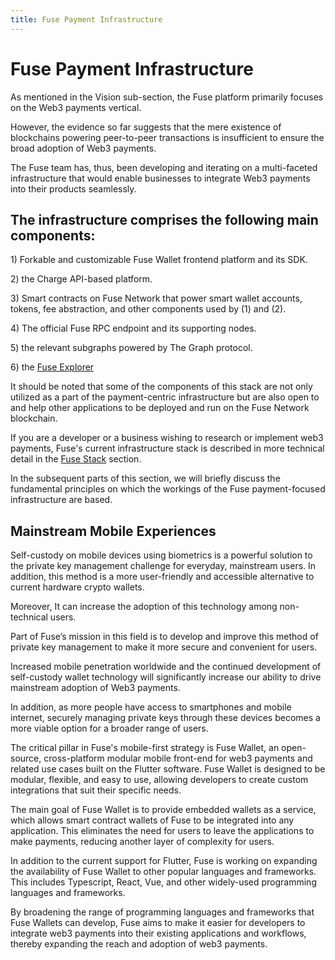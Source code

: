 ```yaml
---
title: Fuse Payment Infrastructure
---
```

# Fuse Payment Infrastructure

As mentioned in the Vision sub-section, the Fuse platform primarily focuses on the Web3 payments vertical.

However, the evidence so far suggests that the mere existence of blockchains powering peer-to-peer transactions is insufficient to ensure the broad adoption of Web3 payments.

The Fuse team has, thus, been developing and iterating on a multi-faceted infrastructure that would enable businesses to integrate Web3 payments into their products seamlessly.

## The infrastructure comprises the following main components:

1\) Forkable and customizable Fuse Wallet frontend platform and its SDK.

2\) the Charge API-based platform.

3\) Smart contracts on Fuse Network that power smart wallet accounts, tokens, fee abstraction, and other components used by (1) and (2).

4\) The official Fuse RPC endpoint and its supporting nodes.

5\) the relevant subgraphs powered by The Graph protocol.

6\) the [Fuse Explorer](https://explorer.fuse.io)

It should be noted that some of the components of this stack are not only utilized as a part of the payment-centric infrastructure but are also open to and help other applications to be deployed and run on the Fuse Network blockchain.

If you are a developer or a business wishing to research or implement web3 payments, Fuse's current infrastructure stack is described in more technical detail in the [Fuse Stack](../../developers/fuse-box/architecture.mdx) section.

In the subsequent parts of this section, we will briefly discuss the fundamental principles on which the workings of the Fuse payment-focused infrastructure are based.

## Mainstream Mobile Experiences

Self-custody on mobile devices using biometrics is a powerful solution to the private key management challenge for everyday, mainstream users. In addition, this method is a more user-friendly and accessible alternative to current hardware crypto wallets.

Moreover, It can increase the adoption of this technology among non-technical users.

Part of Fuse’s mission in this field is to develop and improve this method of private key management to make it more secure and convenient for users.

Increased mobile penetration worldwide and the continued development of self-custody wallet technology will significantly increase our ability to drive mainstream adoption of Web3 payments.

In addition, as more people have access to smartphones and mobile internet, securely managing private keys through these devices becomes a more viable option for a broader range of users.

The critical pillar in Fuse's mobile-first strategy is Fuse Wallet, an open-source, cross-platform modular mobile front-end for web3 payments and related use cases built on the Flutter software. Fuse Wallet is designed to be modular, flexible, and easy to use, allowing developers to create custom integrations that suit their specific needs.

The main goal of Fuse Wallet is to provide embedded wallets as a service, which allows smart contract wallets of Fuse to be integrated into any application. This eliminates the need for users to leave the applications to make payments, reducing another layer of complexity for users.

In addition to the current support for Flutter, Fuse is working on expanding the availability of Fuse Wallet to other popular languages and frameworks. This includes Typescript, React, Vue, and other widely-used programming languages and frameworks.

By broadening the range of programming languages and frameworks that Fuse Wallets can develop, Fuse aims to make it easier for developers to integrate web3 payments into their existing applications and workflows, thereby expanding the reach and adoption of web3 payments.
